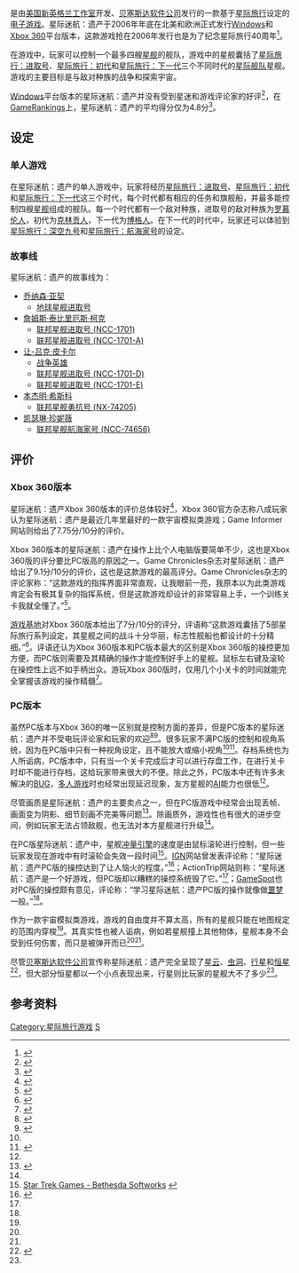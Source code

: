 {{noteTA
| G1=Games
| G2=StarTrek
}}
{{Infobox VG
| title = 星际迷航：遗产
| image = File:Star Trek- Legacy Cover.JPG
| caption =
| developer = [[新英格蘭工作室|新英格蘭工作室]]
| publisher = {{vgrelease|NA|[[贝塞斯达软件公司|贝塞斯达软件公司]]}}
| designer =
| engine =
| released = '''Windows'''{{vgrelease|NA|2006年12月5日|EU|2006年12月22日}}'''Xbox 360'''{{vgrelease|NA|2006年12月14日|EU|2006年12月22日}}
| genre = [[即时战略游戏|即时战略]]、[[动作冒险游戏|动作冒险]]、[[宇宙模拟|宇宙模拟]]
| modes = [[单人游戏|单人游戏]]、[[多人游戏|多人游戏]]
| platforms = [[Microsoft_Windows|Windows]]、[[Xbox_360|Xbox 360]]
}}

{{vgname|星际迷航：遗产|en=Star Trek: Legacy}}是由[[美国|美国]][[新英格兰工作室|新英格兰工作室]]开发、[[贝塞斯达软件公司|贝塞斯达软件公司]]发行的一款基于[[星际旅行|星际旅行]]设定的[[电子游戏|电子游戏]]。星际迷航：遗产于2006年年底在北美和欧洲正式发行[[Microsoft_Windows|Windows]]和[[Xbox_360|Xbox 360]]平台版本，这款游戏抢在2006年发行也是为了纪念星际旅行40周年<ref>{{cite web|url=http://startrek.bethsoft.com/news/pressrelease_121506.html |title=Star Trek: Legacy |publisher=Bethesda Softworks |work=Startrek.bethsoft.com |accessdate=2006-12-21 |deadurl=yes |archiveurl=https://web.archive.org/web/20080308143345/http://startrek.bethsoft.com/news/pressrelease_121506.html |archivedate=2008-03-08 }}</ref>。

在游戏中，玩家可以控制一个最多四艘[[星舰|星舰]]的舰队，游戏中的星舰囊括了[[星际旅行：进取号|星际旅行：进取号]]、[[星际旅行：初代|星际旅行：初代]]和[[星际旅行：下一代|星际旅行：下一代]]三个不同时代的[[星际舰队|星际舰队]]星舰。游戏的主要目标是与敌对种族的战争和探索宇宙。

[[Microsoft_Windows|Windows]]平台版本的星际迷航：遗产并没有受到星迷和游戏评论家的好评<ref name="gamespotReview">{{cite web|url=http://www.gamespot.com/pc/sim/startreklegacy/review.html|title=Gamespot Legacy review|accessdate=2011-10-24|archive-date=2011-11-06|archive-url=https://web.archive.org/web/20111106012803/http://www.gamespot.com/pc/sim/startreklegacy/review.html|dead-url=no}}</ref>，在[[GameRankings|GameRankings]]上，星际迷航：遗产的平均得分仅为4.8分<ref>{{cite web|url=http://www.gamerankings.com/htmlpages2/931494.asp?q=star%20trek%20legacy|title=Game Rankings|access-date=2011-10-24|archive-date=2008-12-30|archive-url=https://web.archive.org/web/20081230160437/http://www.gamerankings.com/htmlpages2/931494.asp?q=star%20trek%20legacy|dead-url=no}}</ref>。

==设定==
===单人游戏===
在星际迷航：遗产的单人游戏中，玩家将经历[[星际旅行：进取号|星际旅行：进取号]]、[[星际旅行：初代|星际旅行：初代]]和[[星际旅行：下一代|星际旅行：下一代]]这三个时代，每个时代都有相应的任务和旗舰船，并最多能控制四艘[[星舰|星舰]]组成的舰队。每一个时代都有一个敌对种族，进取号的敌对种族为[[罗慕伦人|罗慕伦人]]，初代为[[克林贡人|克林贡人]]，下一代为[[博格人|博格人]]。在下一代的时代中，玩家还可以体验到[[星际旅行：深空九号|星际旅行：深空九号]]和[[星际旅行：航海家号|星际旅行：航海家号]]的设定。

===故事线===
星际迷航：遗产的故事线为：
*[[乔纳森·亚契|乔纳森·亚契]]
**[[地球星舰进取号|地球星舰进取号]]
*[[詹姆斯·泰比里厄斯·柯克|詹姆斯·泰比里厄斯·柯克]]
**[[联邦星舰进取号_(NCC-1701)|联邦星舰进取号 (NCC-1701)]]
**[[联邦星舰进取号_(NCC-1701-A)|联邦星舰进取号 (NCC-1701-A)]]
*[[让-吕克·皮卡尔|让-吕克·皮卡尔]]
**[[战争英雄|战争英雄]]
**[[联邦星舰进取号_(NCC-1701-D)|联邦星舰进取号 (NCC-1701-D)]]
**[[联邦星舰进取号_(NCC-1701-E)|联邦星舰进取号 (NCC-1701-E)]]
*[[本杰明·希斯科|本杰明·希斯科]]
**[[联邦星舰勇抗号_(NX-74205)|联邦星舰勇抗号 (NX-74205)]]
*[[凯瑟琳·珍妮薇|凯瑟琳·珍妮薇]]
**[[联邦星舰航海家号_(NCC-74656)|联邦星舰航海家号 (NCC-74656)]]

==评价==
===Xbox 360版本===
星际迷航：遗产Xbox 360版本的评价总体较好<ref>{{Cite web |url=http://www.metacritic.com/games/platforms/xbox360/startreklegacy |title=Star Trek: Legacy |access-date=2011-10-24 |archive-date=2010-01-17 |archive-url=https://web.archive.org/web/20100117124036/http://www.metacritic.com/games/platforms/xbox360/startreklegacy |dead-url=no }}</ref>，Xbox 360官方杂志称八成玩家认为星际迷航：遗产是最近几年里最好的一款宇宙模拟类游戏；Game Informer网站则给出了7.75分/10分的评价。

Xbox 360版本的星际迷航：遗产在操作上比个人电脑版要简单不少，这也是Xbox 360版的评分要比PC版高的原因之一。Game Chronicles杂志对星际迷航：遗产给出了9.1分/10分的评价，这也是这款游戏的最高评分。Game Chronicles杂志的评论家称：“这款游戏的指挥界面非常直观，让我眼前一亮，我原本以为此类游戏肯定会有极其复杂的指挥系统，但是这款游戏却设计的非常容易上手，一个训练关卡我就全懂了。”<ref>{{cite web|url=http://www.gamechronicles.com/reviews/360/startrek/legacy.htm|title=Official Game chronicle review|access-date=2011-10-24|archive-date=2021-01-22|archive-url=https://web.archive.org/web/20210122230506/http://www.gamechronicles.com/reviews/360/startrek/legacy.htm|dead-url=no}}</ref>。

[[游戏基地|游戏基地]]对Xbox 360版本给出了7分/10分的评分，评语称“这款游戏囊括了5部星际旅行系列设定，其星舰之间的战斗十分华丽，标志性舰船也都设计的十分精细。”<ref>{{cite web|url=http://www.gamespot.com/xbox360/sim/startreklegacy/review.html?sid=6163442|title=Official Gamespot 360 review|access-date=2011-10-24|archive-date=2007-09-29|archive-url=https://web.archive.org/web/20070929091747/http://www.gamespot.com/xbox360/sim/startreklegacy/review.html?sid=6163442|dead-url=no}}</ref>。评语还认为Xbox 360版本和PC版本最大的区别是Xbox 360版的操控更加方便，而PC版则需要及其精确的操作才能控制好手上的星舰。鼠标左右键及滚轮在操控性上远不如手柄出众。游玩Xbox 360版时，仅用几个小关卡的时间就能完全掌握该游戏的操作精髓<ref>{{cite web|url=http://xbox360.ign.com/articles/751/751845p2.html|title=IGN Xbox 360 review|access-date=2011-10-24|archive-date=2012-02-05|archive-url=https://web.archive.org/web/20120205113114/http://xbox360.ign.com/articles/751/751845p2.html|dead-url=no}}</ref>。

===PC版本===
虽然PC版本与Xbox 360的唯一区别就是控制方面的差异，但是PC版本的星际迷航：遗产并不受电玩评论家和玩家的欢迎<ref>{{Cite web |url=http://www.gamestats.com/objects/794/794732//index.html#reviews |title=Star Trek: Legacy |access-date=2011-10-24 |archive-date=2012-03-05 |archive-url=https://web.archive.org/web/20120305195237/http://www.gamestats.com/objects/794/794732//index.html#reviews |dead-url=yes }}</ref><ref>{{Cite web |url=http://www.gamestats.com/objects/794/794733/index.html#reviews |title=Star Trek: Legacy Reviews |access-date=2011-10-24 |archive-date=2012-03-05 |archive-url=https://web.archive.org/web/20120305195242/http://www.gamestats.com/objects/794/794733/index.html#reviews |dead-url=yes }}</ref>。很多玩家不满PC版的控制和视角系统，因为在PC版中只有一种视角设定，且不能放大或缩小视角<ref name="gamespotReview" /><ref name="actionTripReview">{{cite web|url=http://www.actiontrip.com/reviews/startreklegacy.phtml|title=Action Trip Review|deadurl=yes|archiveurl=https://web.archive.org/web/20100110125346/http://www.actiontrip.com/reviews/startreklegacy.phtml|archivedate=2010-01-10}}</ref>。存档系统也为人所诟病，PC版本中，只有当一个关卡完成后才可以进行存盘工作，在进行关卡时却不能进行存档，这给玩家带来很大的不便。除此之外，PC版本中还有许多未解决的[[BUG|BUG]]，[[多人游戏|多人游戏]]时也经常出现延迟现象，友方星舰的[[AI|AI]]能力也很低<ref name="actionTripReview" />。

尽管画质是星际迷航：遗产的主要卖点之一，但在PC版游戏中经常会出现丢帧、画面变为阴影、细节刻画不完美等问题<ref name=autogenerated1>{{cite web|url=http://startrek.bethsoft.com/games/legacy-overview.html |title=Archived game website |archiveurl=https://web.archive.org/web/20060504020147/http://startrek.bethsoft.com/games/legacy-overview.html |archivedate=2006-05-04 |deadurl=yes }}</ref>。除画质外，游戏性也有很大的进步空间，例如玩家无法占领敌舰，也无法对本方星舰进行升级<ref name=autogenerated1 />。

在PC版星际迷航：遗产中，星舰[[冲量引擎|冲量引擎]]的速度是由鼠标滚轮进行控制，但一些玩家发现在游戏中有时滚轮会失效一段时间<ref>[http://startrek.bethsoft.com/games/legacy-overview.html Star Trek Games - Bethesda Softworks<!-- Bot generated title -->] {{webarchive|url=https://web.archive.org/web/20060504020147/http://startrek.bethsoft.com/games/legacy-overview.html |date=2006-05-04 }}</ref>。[[IGN|IGN]]网站曾发表评论称：“星际迷航：遗产PC版的操控达到了让人恼火的程度。”<ref name="IGNreview">{{cite web|url=http://pc.ign.com/articles/750/750369p4.html|title=IGN Legacy review|access-date=2011-10-24|archive-date=2012-02-07|archive-url=https://web.archive.org/web/20120207132621/http://pc.ign.com/articles/750/750369p4.html|dead-url=no}}</ref>；ActionTrip网站则称：“星际迷航：遗产是一个好游戏，但PC版却以糟糕的操控系统毁了它。”<ref name="actionTripReview" />；[[GameSpot|GameSpot]]也对PC版的操控颇有意见，评论称：“学习星际迷航：遗产PC版的操作就像做[[噩梦|噩梦]]一般。”<ref name="gamespotReview" />。

作为一款宇宙模拟类游戏，游戏的自由度并不算太高，所有的星舰只能在地图规定的范围内穿梭<ref name="IGNreview" />。其真实性也被人诟病，例如若星舰撞上其他物体，星舰本身不会受到任何伤害，而只是被弹开而已<ref name="gamespotReview" /><ref name="IGNreview" />。

尽管[[贝塞斯达软件公司|贝塞斯达软件公司]]宣传称星际迷航：遗产完全呈现了[[星云|星云]]、[[虫洞|虫洞]]、[[行星|行星]]和[[恒星|恒星]]<ref>{{cite web|url=http://startrek.bethsoft.com/games/legacy-overview.html |title=Legacy website |deadurl=yes |archiveurl=https://web.archive.org/web/20060504020147/http://startrek.bethsoft.com/games/legacy-overview.html |archivedate=2006-05-04 }}</ref>，但大部分恒星都以一个小点表现出来，行星则比玩家的星舰大不了多少<ref name="IGNreview" />。

==参考资料==
{{reflist}}

{{星际旅行}}
[[Category:星际旅行游戏|Category:星际旅行游戏]]
[[Category:貝塞斯達軟體遊戲|S]]